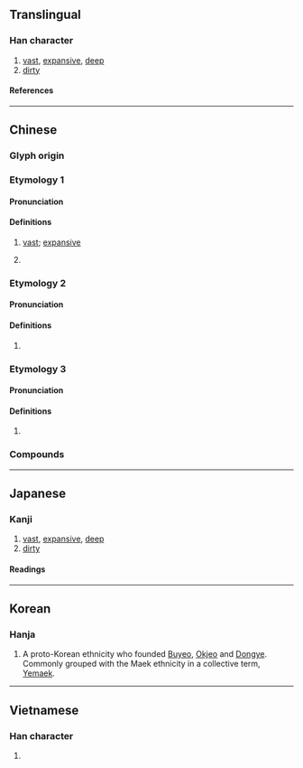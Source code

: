 {{character info/new}}
==Translingual==

===Han character===
{{Han char|rn=85|rad=水|as=13|sn=16|four=31153|canj=EYMH|ids=⿰氵歲}}

# [[vast]], [[expansive]], [[deep]]
# [[dirty]]

====References====
{{Han ref|kx=0654.330|dkj=18454|dj=1065.090|hdz=31754.150|uh=6FCA}}

----

==Chinese==
{{zh-forms}}

===Glyph origin===
{{Han etym}}

===Etymology 1===

====Pronunciation====
{{zh-pron
|m=huì
|mc=1+2
|oc=n,1+2
|cat=a
}}

====Definitions====
{{zh-hanzi}}

# {{lb|zh|literary}} [[vast]]; [[expansive]]
# {{lb|zh|literary}} {{zh-alt-form|穢|[[dirty]]; [[filthy]]}}

===Etymology 2===

====Pronunciation====
{{zh-pron
|m=wèi
|c=wai3
|mc=3
|oc=n,3
|cat=n
}}

====Definitions====
{{zh-hanzi}}

# {{lb|zh|historical}} {{n-g|An ancient place and nation.}}

===Etymology 3===

====Pronunciation====
{{zh-pron
|m=huò
|c=kut3
|mc=4
|oc=1,4
|cat=
}}

====Definitions====
{{zh-hanzi}}

# {{zh-only|濊濊|[[sound]] of [[fishing net]] [[hit]]ting [[water]]}}

===Compounds===
{{zh-der|濊濊|濊貊|汪濊}}

----

==Japanese==

===Kanji===
{{ja-kanji|grade=|rs=水13}}

# [[vast]], [[expansive]], [[deep]]
# [[dirty]]

====Readings====
{{ja-readings
|on=かい, け, さい, せ, わい
}}

----

==Korean==

===Hanja===
{{ko-hanja|예}}

# A proto-Korean ethnicity who founded [[Buyeo]], [[Okjeo]] and [[Dongye]]. Commonly grouped with the Maek ethnicity in a collective term, [[Yemaek]].

----

==Vietnamese==

===Han character===
{{vi-readings|rs=水13|reading=khoát, uế}}

# {{rfdef|vi|sort=水13}}